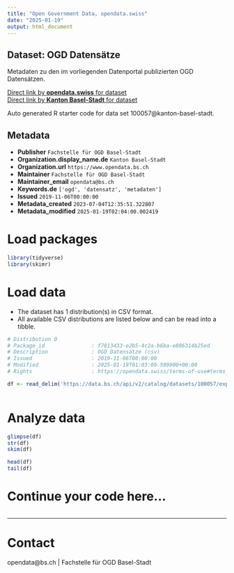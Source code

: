 ```yaml
---
title: "Open Government Data, opendata.swiss"
date: "2025-01-19"
output: html_document
---
```


## Dataset: OGD Datensätze

Metadaten zu den im vorliegenden Datenportal publizierten OGD Datensätzen.

[Direct link by **opendata.swiss** for dataset](https://opendata.swiss/de/dataset/ogd-datensatze)<br>
[Direct link by **Kanton Basel-Stadt** for dataset](https://data.bs.ch/explore/dataset/100057/)

Auto generated R starter code for data set 100057@kanton-basel-stadt.

## Metadata

- **Publisher** `Fachstelle für OGD Basel-Stadt`
- **Organization.display_name.de** `Kanton Basel-Stadt`
- **Organization.url** `https://www.opendata.bs.ch`
- **Maintainer** `Fachstelle für OGD Basel-Stadt`
- **Maintainer_email** `opendata@bs.ch`
- **Keywords.de** `['ogd', 'datensatz', 'metadaten']`
- **Issued** `2019-11-06T00:00:00`
- **Metadata_created** `2023-07-04T12:35:51.322807`
- **Metadata_modified** `2025-01-19T02:04:00.002419`


# Load packages

```r

library(tidyverse)
library(skimr)

```

# Load data

-   The dataset has 1 distribution(s) in CSV format.
-   All available CSV distributions are listed below and can be read into a tibble.

```r

# Distribution 0
# Package_id               : f7813433-e2b5-4c2a-b6ba-e806314b25ed
# Description              : OGD Datensätze (csv)
# Issued                   : 2019-11-06T00:00:00
# Modified                 : 2025-01-19T01:03:09.599000+00:00
# Rights                   : https://opendata.swiss/terms-of-use#terms_open

df <- read_delim('https://data.bs.ch/api/v2/catalog/datasets/100057/exports/csv?use_labels=true')



```

# Analyze data

```r

glimpse(df)
str(df)
skim(df)

head(df)
tail(df)

```

# Continue your code here...

```r

```

------------------------------------------------------------------------

# Contact

opendata@bs.ch | Fachstelle für OGD Basel-Stadt
